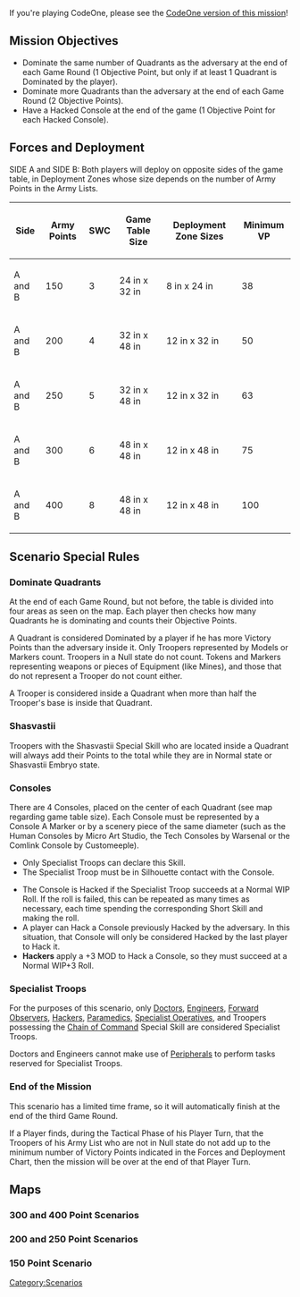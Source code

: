 {{section-scenarios-n4}}
{{c1}}


If you're playing CodeOne, please see the [[Domination (CodeOne)|CodeOne version of this mission]]!
{{c1end}}


== Mission Objectives ==
* Dominate the same number of Quadrants as the adversary at the end of each Game Round (1 Objective Point, but only if at least 1 Quadrant is Dominated by the player).
* Dominate more Quadrants than the adversary at the end of each Game Round (2 Objective Points).
* Have a Hacked Console at the end of the game (1 Objective Point for each Hacked Console).


== Forces and Deployment ==

SIDE A and SIDE B: Both players will deploy on opposite sides of the game table, in Deployment Zones whose size depends on the number of Army Points in the Army Lists.

{| class="wikitable-dark"
|-
! Side !! Army Points !! SWC !! Game Table Size !! Deployment Zone Sizes !! Minimum VP
|-
| A and B || 150 || 3 || 24 in x 32 in || 8 in x 24 in || 38
|-
| A and B || 200 || 4 || 32 in x 48 in || 12 in x 32 in || 50
|-
| A and B || 250 || 5 || 32 in x 48 in || 12 in x 32 in || 63
|-
| A and B || 300 || 6 || 48 in x 48 in || 12 in x 48 in || 75
|-
| A and B || 400 || 8 || 48 in x 48 in || 12 in x 48 in || 100
|}


== Scenario Special Rules ==

=== Dominate Quadrants ===
At the end of each Game Round, but not before, the table is divided into four areas as seen on the map. Each player then checks how many Quadrants he is dominating and counts their Objective Points.

A Quadrant is considered Dominated by a player if he has more Victory Points than the adversary inside it. Only Troopers represented by Models or Markers count. Troopers in a Null state do not count. Tokens and Markers representing weapons or pieces of Equipment (like Mines), and those that do not represent a Trooper do not count either.

A Trooper is considered inside a Quadrant when more than half the Trooper's base is inside that Quadrant. 

=== Shasvastii ===
Troopers with the Shasvastii Special Skill who are located inside a Quadrant will always add their Points to the total while they are in Normal state or Shasvastii Embryo state.

=== Consoles ===
There are 4 Consoles, placed on the center of each Quadrant (see map regarding game table size). Each Console must be represented by a Console A Marker or by a scenery piece of the same diameter (such as the Human Consoles by Micro Art Studio, the Tech Consoles by Warsenal or the Comlink Console by Customeeple).

{{skillbox |green| HACK CONSOLES | SHORT SKILL}}
{{skill-label | Attack}}
{{Requirements}}
* Only Specialist Troops can declare this Skill. 
* The Specialist Troop must be in Silhouette contact with the Console. 
{{effects}}
* The Console is Hacked if the Specialist Troop succeeds at a Normal WIP Roll. If the roll is failed, this can be repeated as many times as necessary, each time spending the corresponding Short Skill and making the roll. 
* A player can Hack a Console previously Hacked by the adversary. In this situation, that Console will only be considered Hacked by the last player to Hack it. 
* '''Hackers''' apply a +3 MOD to Hack a Console, so they must succeed at a Normal WIP+3 Roll.

=== Specialist Troops ===
For the purposes of this scenario, only [[Doctor]]s, [[Engineer]]s, [[Forward Observer]]s, [[Hacker]]s, [[Paramedic]]s, [[Specialist Operative]]s, and Troopers possessing the [[Chain of Command]] Special Skill are considered Specialist Troops.

Doctors and Engineers cannot make use of [[Peripheral]]s to perform tasks reserved for Specialist Troops.

=== End of the Mission ===
This scenario has a limited time frame, so it will automatically finish at the end of the third Game Round.

If a Player finds, during the Tactical Phase of his Player Turn, that the Troopers of his Army List who are not in Null state do not add up to the minimum number of Victory Points indicated in the Forces and Deployment Chart, then the mission will be over at the end of that Player Turn.


== Maps ==

===300 and 400 Point Scenarios===
{{image | name=eng-domination-map30-1024.jpg | style=512 }}


===200 and 250 Point Scenarios===
{{image | name=eng-domination-map25-1024.jpg | style=512 }}


===150 Point Scenario===
{{image | name=eng-domination-map15-1024.jpg | style=512 }}


{{section-scenarios-n4}}






[[Category:Scenarios]]